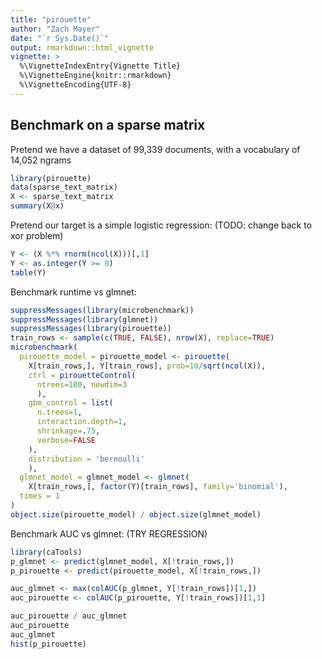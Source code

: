 ```yaml
---
title: "pirouette"
author: "Zach Mayer"
date: "`r Sys.Date()`"
output: rmarkdown::html_vignette
vignette: >
  %\VignetteIndexEntry{Vignette Title}
  %\VignetteEngine{knitr::rmarkdown}
  %\VignetteEncoding{UTF-8}
---
```


## Benchmark on a sparse matrix
Pretend we have a dataset of 99,339 documents, with a vocabulary of 14,052 ngrams
```r
library(pirouette)
data(sparse_text_matrix)
X <- sparse_text_matrix
summary(X@x)
```

Pretend our target is a simple logistic regression:
(TODO: change back to xor problem)
```r
Y <- (X %*% rnorm(ncol(X)))[,1]
Y <- as.integer(Y >= 0)
table(Y)
```

Benchmark runtime vs glmnet:
```r
suppressMessages(library(microbenchmark))
suppressMessages(library(glmnet))
suppressMessages(library(pirouette))
train_rows <- sample(c(TRUE, FALSE), nrow(X), replace=TRUE)
microbenchmark(
  pirouette_model = pirouette_model <- pirouette(
    X[train_rows,], Y[train_rows], prob=10/sqrt(ncol(X)), 
    ctrl = pirouetteControl(
      ntrees=100, newdim=3
      ),
    gbm_control = list(
      n.trees=1,
      interaction.depth=1,
      shrinkage=.75,
      verbose=FALSE
    ),
    distribution = 'bernoulli'
    ),
  glmnet_model = glmnet_model <- glmnet(
    X[train_rows,], factor(Y)[train_rows], family='binomial'),
  times = 1
)
object.size(pirouette_model) / object.size(glmnet_model)
```

Benchmark AUC vs glmnet: (TRY REGRESSION)
```r
library(caTools)
p_glmnet <- predict(glmnet_model, X[!train_rows,])
p_pirouette <- predict(pirouette_model, X[!train_rows,])

auc_glmnet <- max(colAUC(p_glmnet, Y[!train_rows])[1,])
auc_pirouette <- colAUC(p_pirouette, Y[!train_rows])[1,1]

auc_pirouette / auc_glmnet
auc_pirouette
auc_glmnet
hist(p_pirouette)
```
